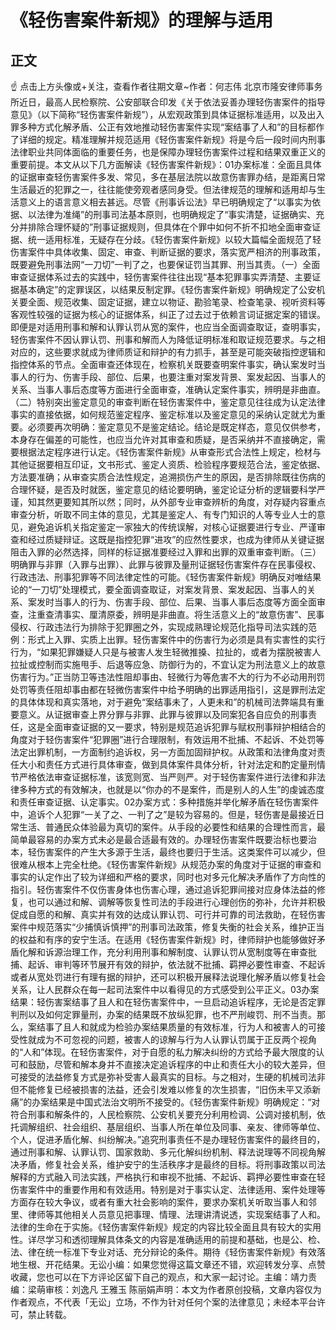 # 《轻伤害案件新规》的理解与适用
## 正文
☝ 点击上方头像或+关注，查看作者往期文章~作者：何志伟 北京市隆安律师事务所近日，最高人民检察院、公安部联合印发《关于依法妥善办理轻伤害案件的指导意见》（以下简称“轻伤害案件新规”），从宏观政策到具体证据标准适用，以及出入罪多种方式化解矛盾、公正有效地推动轻伤害案件实现“案结事了人和”的目标都作了详细的规定。精准理解并规范适用《轻伤害案件新规》将是今后一段时间内刑事法律职业共同体面临的重要任务，也是保障办理轻伤害案件过程和结果双重正义的重要前提。本文从以下几方面解读《轻伤害案件新规》：01办案标准：全面且具体的证据审查轻伤害案件多发、常见，多在基层法院以故意伤害罪办结，是距离日常生活最近的犯罪之一，往往能使旁观者感同身受。但法律规范的理解和适用却与生活意义上的语言意义相去甚远。尽管《刑事诉讼法》早已明确规定了“以事实为依据、以法律为准绳”的刑事司法基本原则，也明确规定了“事实清楚，证据确实、充分并排除合理怀疑的”刑事证据规则，但具体在个罪中如何不折不扣地全面审查证据、统一适用标准，无疑存在分歧。《轻伤害案件新规》以较大篇幅全面规范了轻伤害案件中具体收集、固定、审查、判断证据的要求，落实宽严相济的刑事政策，既要避免刑事法网“一刀切”一判了之，也要保证罚当其罪、刑当其责。（一）全面审查证据体系过去的实践中，轻伤害案件往往出现“基本犯罪事实弄清楚、主要证据基本确定”的定罪误区，以结果反制定罪。《轻伤害案件新规》明确规定了公安机关要全面、规范收集、固定证据，建立以物证、勘验笔录、检查笔录、视听资料等客观性较强的证据为核心的证据体系，纠正了过去过于依赖言词证据定案的错误。即便是对适用刑事和解和认罪认罚从宽的案件，也应当全面调查取证，查明事实，轻伤害案件不因认罪认罚、刑事和解而人为降低证明标准和取证规范要求。与之相对应的，这些要求就成为律师质证和辩护的有力抓手，甚至是可能突破指控逻辑和指控体系的节点。全面审查还体现在，检察机关既要查明案件事实，确认案发时当事人的行为、伤害手段、部位、后果，也要注重对案发背景、案发起因、当事人的关系、当事人事后态度等方面进行全面审查，准确认定案件事实，辨明是非曲直。（二）特别突出鉴定意见的审查判断在轻伤害案件中，鉴定意见往往成为认定法律事实的直接依据，如何规范鉴定程序、鉴定标准以及鉴定意见的采纳认定就尤为重要。必须要再次明确：鉴定意见不是鉴定结论。结论是既定样态，意见仅供参考，本身存在偏差的可能性，也应当允许对其审查和质疑，是否采纳并不直接确定，需要根据法定程序进行认定。《轻伤害案件新规》从审查形式合法性上规定，检材与其他证据要相互印证，文书形式、鉴定人资质、检验程序要规范合法，鉴定依据、方法要准确；从审查实质合法性规定，追溯损伤产生的原因，是否排除既往伤病的合理怀疑，是否及时就医，鉴定意见的结论要明确，鉴定论证分析的逻辑要科学严谨，知其然更要知其所以然；同时，从外部专业审查辨析的角度，对存疑内容重点审查分析，听取不同主体的意见，尤其是鉴定人、有专门知识的人等专业人士的意见，避免追诉机关指定鉴定一家独大的传统误解，对核心证据要进行专业、严谨审查和经过质疑辩证。这既是指控犯罪“进攻”的应然性要求，也成为律师从关键证据阻击入罪的必然选择，同样的标证据准要经过入罪和出罪的双重审查判断。（三）明确罪与非罪（入罪与出罪）、此罪与彼罪及量刑证据轻伤害案件存在民事侵权、行政违法、刑事犯罪等不同法律定性的可能。《轻伤害案件新规》明确反对唯结果论的“一刀切”处理模式，要全面调查取证，对案发背景、案发起因、当事人的关系、案发时当事人的行为、伤害手段、部位、后果、当事人事后态度等方面全面审查，注重查清事实、厘清原委，辨明是非曲直。将生活意义上的“故意伤害”、民事侵权、行政违法行为排除于犯罪圈之外，实现成熟理论规范化指导司法实践的范例：形式上入罪、实质上出罪。轻伤害案件中的伤害行为必须是具有实害性的实行行为，“如果犯罪嫌疑人只是与被害人发生轻微推搡、拉扯的，或者为摆脱被害人拉扯或控制而实施甩手、后退等应急、防御行为的，不宜认定为刑法意义上的故意伤害行为。”正当防卫等违法性阻却事由、轻微行为等危害不大的行为不必动用刑罚处罚等责任阻却事由都在轻微伤害案件中给予明确的出罪适用指引，这是罪刑法定的具体体现和真实落地，对于避免“案结事未了，人更未和”的机械司法弊端具有重要意义。从证据审查上界分罪与非罪、此罪与彼罪以及同案犯各自应负的刑事责任，这是全面审查证据的又一要求，特别是规范追诉犯罪与赋权刑事辩护相结合的角度对于轻伤害案件“犯罪圈”进行合理限制，有效运用不批捕、不起诉、不处罚等法定出罪机制，一方面制约追诉权，另一方面加固辩护权。从政策和法律角度对责任大小和责任方式进行具体审查，做到具体案件具体分析，针对法定和酌定量刑情节严格依法审查证据标准，该宽则宽、当严则严。对于轻伤害案件进行法律和非法律多种方式的有效解决，也就是以“你办的不是案件，而是别人的人生”的虔诚态度和责任审查证据、认定事实。02办案方式：多种措施并举化解矛盾在轻伤害案件中，追诉个人犯罪“一关了之、一判了之”是较为容易的。但是，轻伤害是最接近日常生活、普通民众体验最为真切的案件。从手段的必要性和结果的合理性而言，最简单最容易的办案方式未必是最合适最有效的。办理轻伤害案件既要治标也要治本，轻伤害案件的产生大多源于生活，最终也要归于生活。这类案件可以减少，但很难从根本上完全杜绝。《轻伤害案件新规》从规范办案的角度对于证据的审查和事实的认定作出了较为详细和严格的要求，同时也对多元化解决矛盾作了方向性的指引。轻伤害案件不仅伤害身体也伤害心理，通过追诉犯罪间接对应身体法益的修复，也可以通过和解、调解等恢复性司法的手段进行心理创伤的弥补，允许并积极促成自愿的和解、真实并有效的达成认罪认罚、可行并可靠的司法救助，在轻伤害案件中规范落实“少捕慎诉慎押”的刑事司法政策，修复失衡的社会关系，维护正当的权益和有序的安宁生活。在适用《轻伤害案件新规》时，律师辩护也能够做好矛盾化解和诉源治理工作，充分利用刑事和解制度、认罪认罚从宽制度等在审查批捕、起诉、审判等环节展开有效的辩护，依法就不批捕、羁押必要性审查、不起诉或者从宽处罚进行有理有据的辩护，还可以积极开展释法说理化解矛盾以修复社会关系，让人民群众在每一起司法案件中以看得见的方式感受到公平正义。03办案结果：轻伤害案结事了且人和在轻伤害案件中，一旦启动追诉程序，无论是否定罪判刑以及如何定罪量刑，办案的结果既不放纵犯罪，也不严刑峻罚、刑不当责。那么，案结事了且人和就成为检验办案结果质量的有效标准，行为人和被害人的可接受性就成为不可忽视的问题，被害人的谅解与行为人认罪认罚属于正反两个视角的“人和”体现。在轻伤害案件，对于自愿的私力解决纠纷的方式给予最大限度的认可和鼓励，尽管和解本身并不直接决定追诉程序的中止和责任大小的较大差异，但可接受的法益修复方式是弥补受害人最真实的目标。与之相对，生硬的机械司法非但不能修复已经被损害的法益，还会引发难以修复的次生损害，“旧伤未平又添新痛”的办案结果是中国式法治文明所不接受的。《轻伤害案件新规》明确规定：“对符合刑事和解条件的，人民检察院、公安机关要充分利用检调、公调对接机制，依托调解组织、社会组织、基层组织、当事人所在单位及同事、亲友、律师等单位、个人，促进矛盾化解、纠纷解决。”追究刑事责任不是办理轻伤害案件的最终目的，通过刑事和解、认罪认罚、国家救助、多元化解纠纷机制、释法说理等不同视角解决矛盾，修复社会关系，维护安宁的生活秩序才是最终的目标。将刑事政策以司法解释的方式融入司法实践，严格执行和审视不批捕、不起诉、羁押必要性审查在轻伤害案件中的重要作用和有效适用。特别是对于事实认定、法律适用、案件处理等方面存在较大争议，或者有重大社会影响的案件，要求办案机关听取当事人和邻里、律师等其他相关人员意见把事理、情理、法理讲清说透，实现案结事了人和。法律的生命在于实施。《轻伤害案件新规》规定的内容比较全面且具有较大的实用性。详尽学习和透彻理解具体条文的内容是准确适用的前提和基础，也是公、检、法、律在统一标准下专业对话、充分辩论的条件。期待《轻伤害案件新规》有效落地生根、开花结果。无讼小编：如果您觉得这篇文章还不错，欢迎转发分享、点赞收藏，您也可以在下方评论区留下自己的观点，和大家一起讨论。主编：靖力责编：梁萌审核：刘逸凡 王雅玉 陈丽娟声明：本文为作者原创投稿，文章内容仅为作者观点，不代表「无讼」立场，不作为针对任何个案的法律意见；未经本平台许可，禁止转载。